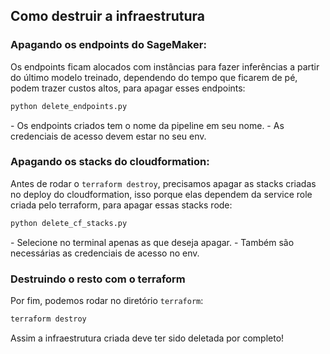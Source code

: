 
## Como destruir a infraestrutura


<Steps>

### Apagando os endpoints do SageMaker:

Os endpoints ficam alocados com instâncias para fazer inferências a partir do último modelo treinado, dependendo do tempo que ficarem de pé, podem trazer custos altos, para apagar esses endpoints:

```sh copy
python delete_endpoints.py
```

<Callout type='info'>
    - Os endpoints criados tem o nome da pipeline em seu nome.
    - As credenciais de acesso devem estar no seu env.
</Callout>

### Apagando os stacks do cloudformation:
Antes de rodar o `terraform destroy`, precisamos apagar as stacks criadas no deploy do cloudformation, isso porque elas dependem da service role criada pelo terraform, para apagar essas stacks rode:

```sh copy 
python delete_cf_stacks.py
```

<Callout type='info' >
    - Selecione no terminal apenas as que deseja apagar.
    - Também são necessárias as credenciais de acesso no env.
</Callout>


### Destruindo o resto com o terraform

Por fim, podemos rodar no diretório `terraform`:

```sh copy
terraform destroy
```

</Steps>

Assim a infraestrutura criada deve ter sido deletada por completo!